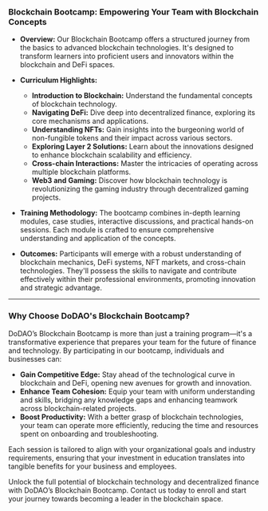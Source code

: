 ### **Blockchain Bootcamp: Empowering Your Team with Blockchain Concepts**

- **Overview:** Our Blockchain Bootcamp offers a structured journey from the basics to advanced blockchain technologies. It's designed to transform learners into proficient users and innovators within the blockchain and DeFi spaces.

- **Curriculum Highlights:**
  - **Introduction to Blockchain:** Understand the fundamental concepts of blockchain technology.
  - **Navigating DeFi:** Dive deep into decentralized finance, exploring its core mechanisms and applications.
  - **Understanding NFTs:** Gain insights into the burgeoning world of non-fungible tokens and their impact across various sectors.
  - **Exploring Layer 2 Solutions:** Learn about the innovations designed to enhance blockchain scalability and efficiency.
  - **Cross-chain Interactions:** Master the intricacies of operating across multiple blockchain platforms.
  - **Web3 and Gaming:** Discover how blockchain technology is revolutionizing the gaming industry through decentralized gaming projects.

- **Training Methodology:** The bootcamp combines in-depth learning modules, case studies, interactive discussions, and practical hands-on sessions. Each module is crafted to ensure comprehensive understanding and application of the concepts.

- **Outcomes:** Participants will emerge with a robust understanding of blockchain mechanics, DeFi systems, NFT markets, and cross-chain technologies. They'll possess the skills to navigate and contribute effectively within their professional environments, promoting innovation and strategic advantage.

---

### **Why Choose DoDAO's Blockchain Bootcamp?**

DoDAO’s Blockchain Bootcamp is more than just a training program—it's a transformative experience that prepares your team for the future of finance and technology. By participating in our bootcamp, individuals and businesses can:

- **Gain Competitive Edge:** Stay ahead of the technological curve in blockchain and DeFi, opening new avenues for growth and innovation.
- **Enhance Team Cohesion:** Equip your team with uniform understanding and skills, bridging any knowledge gaps and enhancing teamwork across blockchain-related projects.
- **Boost Productivity:** With a better grasp of blockchain technologies, your team can operate more efficiently, reducing the time and resources spent on onboarding and troubleshooting.

Each session is tailored to align with your organizational goals and industry requirements, ensuring that your investment in education translates into tangible benefits for your business and employees.

Unlock the full potential of blockchain technology and decentralized finance with DoDAO’s Blockchain Bootcamp. Contact us today to enroll and start your journey towards becoming a leader in the blockchain space.

